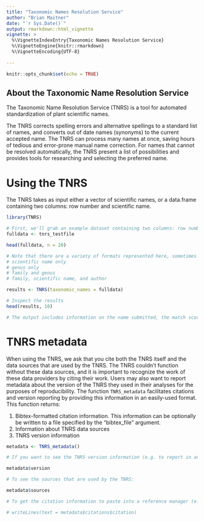 ---
title: "Taxonomic Names Resolution Service"
author: "Brian Maitner"
date: "`r Sys.Date()`"
output: rmarkdown::html_vignette
vignette: >
  %\VignetteIndexEntry{Taxonomic Names Resolution Service}
  %\VignetteEngine{knitr::rmarkdown}
  %\VignetteEncoding{UTF-8}
  
---


```{r setup, include=FALSE}
knitr::opts_chunk$set(echo = TRUE)
```

## About the Taxonomic Name Resolution Service

The Taxonomic Name Resolution Service (TNRS) is a tool for automated standardization of plant scientific names.

The TNRS corrects spelling errors and alternative spellings to a standard list of names, and converts out of date names (synonyms) to the current accepted name. The TNRS can process many names at once, saving hours of tedious and error-prone manual name correction. For names that cannot be resolved automatically, the TNRS present a list of possibilities and provides tools for researching and selecting the preferred name.


# Using the TNRS

The TNRS takes as input either a vector of scientific names, or a data.frame containing two columns: row number and scientific name.

```{r }
library(TNRS)

# First, we'll grab an example dataset containing two columns: row number and scientific name.
fulldata <- tnrs_testfile

head(fulldata, n = 20)

# Note that there are a variety of formats represented here, sometimes including
# scientific name only
# genus only
# family and genus
# family, scientific name, and author

results <- TNRS(taxonomic_names = fulldata)

# Inspect the results
head(results, 10)

# The output includes information on the name submitted, the match score (how close the match is), the name matched, the status of the matched name, and the accepted name.
```

# TNRS metadata
When using the TNRS, we ask that you cite both the TNRS itself and the data sources that are used by the TNRS.  The TNRS couldn't function without these data sources, and it is important to recognize the work of these data providers by citing their work. Users may also want to report metadata about the version of the TNRS they used in their analyses for the purposes of reproducibility. The function `TNRS_metadata` facilitates citations and version reporting by providing this information in an easily-used format.  This function returns:

1. Bibtex-formatted citation information. This information can be optionally be written to a file specified by the "bibtex_file" argument.  
2. Information about TNRS data sources
3. TNRS version information


```{r}

metadata <- TNRS_metadata()

# If you want to see the TNRS version information (e.g. to report in an manuscript):

metadata$version

# To see the sources that are used by the TNRS:

metadata$sources

# To get the citation information to paste into a reference manager (e.g. paperpile, zotero):

# writeLines(text = metadata$citations$citation)
```
